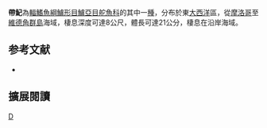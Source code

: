 {{Speciesbox 
| taxon = Girella zonata
| authority = [[Günther|Günther]], 1859
| status = NE
| status_system = IUCN3.1
}}
'''帶魢'''為[[輻鰭魚綱|輻鰭魚綱]][[鱸形目|鱸形目]][[鱸亞目|鱸亞目]][[舵魚科|舵魚科]]的其中一[[種|種]]，分布於東[[大西洋|大西洋]]區，從[[摩洛哥|摩洛哥]]至[[維德角群島|維德角群島]]海域，棲息深度可達8公尺，體長可達21公分，棲息在沿岸海域。

== 参考文献 ==
{{reflist}}
*{{FishBase_species|genus=Girella|species=zonata|year=2012|month=7}}

== 擴展閱讀 == 
{{refbegin}}
{{wikispecies-inline|Girella zonata|帶魢}}
{{refend}}

{{Taxonbar}}

[[Category:魢屬|D]]